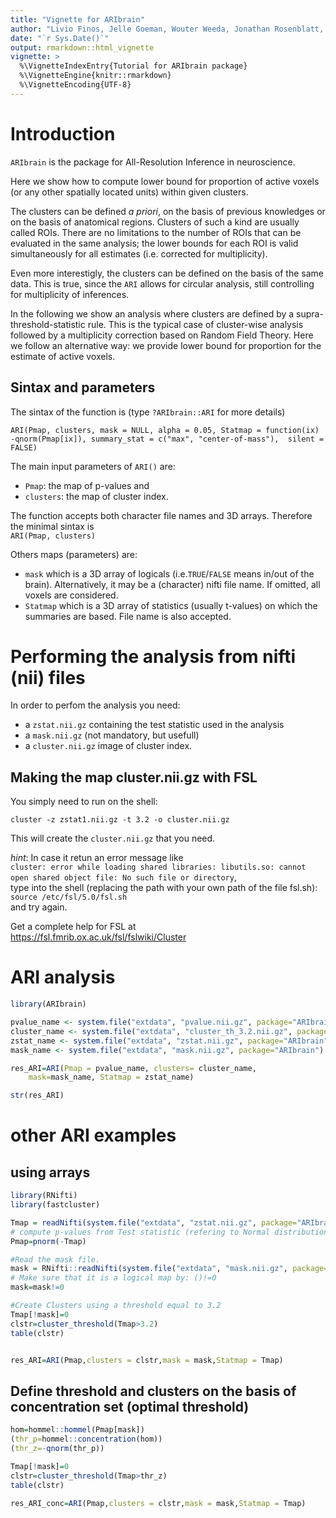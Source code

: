 ```yaml
---
title: "Vignette for ARIbrain"
author: "Livio Finos, Jelle Goeman, Wouter Weeda, Jonathan Rosenblatt, Aldo Solari"
date: "`r Sys.Date()`"
output: rmarkdown::html_vignette
vignette: >
  %\VignetteIndexEntry{Tutorial for ARIbrain package}
  %\VignetteEngine{knitr::rmarkdown}
  %\VignetteEncoding{UTF-8}
---
```

<!-- \VignetteEngine{knitr::rmarkdown} -->

# Introduction
`ARIbrain` is the package for All-Resolution Inference in neuroscience.

Here we show how to compute lower bound for proportion of active voxels (or any other spatially located units) within given clusters.

The clusters can be defined *a priori*, on the basis of previous knowledges or on the basis of anatomical regions. Clusters of such a kind are usually called ROIs. There are no limitations to the number of ROIs that can be evaluated in the same analysis; the lower bounds for each ROI is valid simultaneously for all estimates (i.e. corrected for multiplicity). 

Even more interestigly, the clusters can be defined on the basis of the same data. This is true, since the `ARI` allows for circular analysis, still controlling for multiplicity of inferences.

In the following we show an analysis where clusters are defined by a supra-threshold-statistic rule. This is the typical case of cluster-wise analysis followed by a multiplicity correction based on Random Field Theory. Here we follow an alternative way: we provide lower bound for proportion for the estimate of active voxels.


## Sintax and parameters
The sintax of the function is (type `?ARIbrain::ARI` for more details)

`ARI(Pmap, clusters, mask = NULL, alpha = 0.05, Statmap = function(ix)  -qnorm(Pmap[ix]), summary_stat = c("max", "center-of-mass"),  silent = FALSE)`


The main input parameters of `ARI()` are:   

- `Pmap`: the map of p-values and 
- `clusters`: the map of cluster index.

The function accepts both character file names and 3D arrays. Therefore the minimal sintax is   
`ARI(Pmap, clusters)`

Others maps (parameters) are:   

- `mask` which is a 3D array of logicals (i.e.`TRUE`/`FALSE` means in/out of the brain). Alternatively, it may be a (character) nifti file name.  If omitted, all voxels are considered.  
- `Statmap` which is a 3D array of statistics (usually t-values) on which the summaries are based. File name is also accepted.



#  <a name="nii"> Performing the analysis from nifti (nii) files </a>

In order to perfom the analysis you need:   

- a `zstat.nii.gz` containing the test statistic used in the analysis 
- a `mask.nii.gz` (not mandatory, but usefull)
- a `cluster.nii.gz` image of cluster index.

## Making the map cluster.nii.gz with FSL

You simply need to run on the shell:

`cluster -z zstat1.nii.gz -t 3.2 -o cluster.nii.gz`

This will create the `cluster.nii.gz` that you need.

*hint*: In case it retun an error message like  
`cluster: error while loading shared libraries: libutils.so: cannot open shared object file: No such file or directory`,  
type into the shell (replacing the path with your own path of the file fsl.sh):  
`source /etc/fsl/5.0/fsl.sh`  
and try again.


Get a complete help for FSL at  
<https://fsl.fmrib.ox.ac.uk/fsl/fslwiki/Cluster>


# ARI analysis
```r
library(ARIbrain)

pvalue_name <- system.file("extdata", "pvalue.nii.gz", package="ARIbrain")
cluster_name <- system.file("extdata", "cluster_th_3.2.nii.gz", package="ARIbrain")
zstat_name <- system.file("extdata", "zstat.nii.gz", package="ARIbrain")
mask_name <- system.file("extdata", "mask.nii.gz", package="ARIbrain")

res_ARI=ARI(Pmap = pvalue_name, clusters= cluster_name,
    mask=mask_name, Statmap = zstat_name)

str(res_ARI)
```


# other ARI examples


## using arrays


```r
library(RNifti)
library(fastcluster)

Tmap = readNifti(system.file("extdata", "zstat.nii.gz", package="ARIbrain"))
# compute p-values from Test statistic (refering to Normal distribution, right-side alternative)
Pmap=pnorm(-Tmap)

#Read the mask file. 
mask = RNifti::readNifti(system.file("extdata", "mask.nii.gz", package="ARIbrain"))
# Make sure that it is a logical map by: ()!=0
mask=mask!=0

#Create Clusters using a threshold equal to 3.2
Tmap[!mask]=0
clstr=cluster_threshold(Tmap>3.2)
table(clstr)


res_ARI=ARI(Pmap,clusters = clstr,mask = mask,Statmap = Tmap)

```




## Define threshold and clusters on the basis of concentration set (optimal threshold)


```r
hom=hommel::hommel(Pmap[mask])
(thr_p=hommel::concentration(hom))
(thr_z=-qnorm(thr_p))

Tmap[!mask]=0
clstr=cluster_threshold(Tmap>thr_z)
table(clstr)

res_ARI_conc=ARI(Pmap,clusters = clstr,mask = mask,Statmap = Tmap)
```

